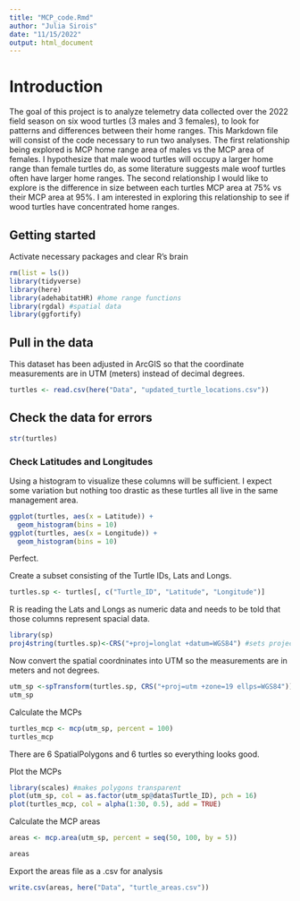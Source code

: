```yaml
---
title: "MCP_code.Rmd"
author: "Julia Sirois"
date: "11/15/2022"
output: html_document
---
```


# Introduction
The goal of this project is to analyze telemetry data collected over the 2022 field season on six wood turtles (3 males and 3 females), to look for patterns and differences between their home ranges. This Markdown file will consist of the code necessary to run two analyses. The first relationship being explored is MCP home range area of males vs the MCP area of females. I hypothesize that male wood turtles will occupy a larger home range than female turtles do, as some literature suggests male woof turtles often have larger home ranges. The second relationship I would like to explore is the difference in size between each turtles MCP area at 75% vs their MCP area at 95%. I am interested in exploring this relationship to see if wood turtles have concentrated home ranges. 

## Getting started
Activate necessary packages and clear R's brain
```r
rm(list = ls())
library(tidyverse)
library(here)
library(adehabitatHR) #home range functions
library(rgdal) #spatial data
library(ggfortify)
```

## Pull in the data
This dataset has been adjusted in ArcGIS so that the coordinate measurements are in UTM (meters) instead of decimal degrees.
```r
turtles <- read.csv(here("Data", "updated_turtle_locations.csv"))
```

## Check the data for errors
```r
str(turtles)
```

### Check Latitudes and Longitudes 
Using a histogram to visualize these columns will be sufficient. I expect some variation but nothing too drastic as these turtles all live in the same management area.

```r
ggplot(turtles, aes(x = Latitude)) +
  geom_histogram(bins = 10)
ggplot(turtles, aes(x = Longitude)) +
  geom_histogram(bins = 10)
```
Perfect.

Create a subset consisting of the Turtle IDs, Lats and Longs.
```r
turtles.sp <- turtles[, c("Turtle_ID", "Latitude", "Longitude")] 
```

R is reading the Lats and Longs as numeric data and needs to be told that those columns represent spacial data.
```r
library(sp)
proj4string(turtles.sp)<-CRS("+proj=longlat +datum=WGS84") #sets projection
```

Now convert the spatial coordninates into UTM so the measurements are in meters and not degrees.
```r
utm_sp <-spTransform(turtles.sp, CRS("+proj=utm +zone=19 ellps=WGS84")) #reprojects to UTM
utm_sp
```

Calculate the MCPs
```r
turtles_mcp <- mcp(utm_sp, percent = 100)
turtles_mcp
```
There are 6 SpatialPolygons and 6 turtles so everything looks good.

Plot the MCPs
```r
library(scales) #makes polygons transparent
plot(utm_sp, col = as.factor(utm_sp@data$Turtle_ID), pch = 16)
plot(turtles_mcp, col = alpha(1:30, 0.5), add = TRUE)
```

Calculate the MCP areas
```r
areas <- mcp.area(utm_sp, percent = seq(50, 100, by = 5))
```
```r
areas
```

Export the areas file as a .csv for analysis
```r
write.csv(areas, here("Data", "turtle_areas.csv"))
```


